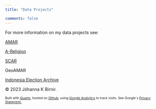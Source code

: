 ```yaml
---
title: "Data Projects"

comments: false
---
```


For more information on my data projects see:

[AMAR](https://jkbirnir.github.io/AMAR/)

[A-Religion](https://jkbirnir.github.io/A-Religion/)

[SCAR](https://jkbirnir.github.io/SCAR/)

GeoAMAR

[Indonesia Election Archive](https://jkbirnir.github.io/IAE/)

© 2023 Jóhanna K Birnir.

::: {style="font-size: 75%;"}
Built with [Quarto](https://quarto.org/), hosted on [Github](https://github.com/jkbirnir), using [Google Analytics](https://analytics.withgoogle.com/) to track visits. See Google´s [Privacy Statement.](https://policies.google.com/privacy)
:::
